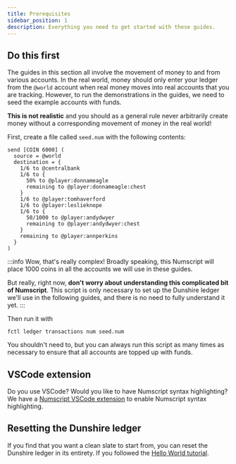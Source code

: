 ```yaml
---
title: Prerequisites
sidebar_position: 1
description: Everything you need to get started with these guides.
---
```


## Do this first

The guides in this section all involve the movement of money to and from various accounts. In the real world, money should only enter your ledger from the `@world` account when real money moves into real accounts that you are tracking. However, to run the demonstrations in the guides, we need to seed the example accounts with funds.

**This is not realistic** and you should as a general rule never arbitrarily create money without a corresponding movement of money in the real world!

First, create a file called `seed.num` with the following contents:

```numscript
send [COIN 6000] (
  source = @world
  destination = {
    1/6 to @centralbank
    1/6 to {
      50% to @player:donnameagle
      remaining to @player:donnameagle:chest
    }
    1/6 to @player:tomhaverford
    1/6 to @player:leslieknope
    1/6 to {
      50/1000 to @player:andydwyer
      remaining to @player:andydwyer:chest
    }
    remaining to @player:annperkins
  }
)
```



:::info Wow, that's really complex!
Broadly speaking, this Numscript will place 1000 coins in all the accounts we will use in these guides.

But really, right now, **don't worry about understanding this complicated bit of Numscript**. This script is only necessary to set up the Dunshire ledger we'll use in the following guides, and there is no need to fully understand it yet.
:::

Then run it with

```shell
fctl ledger transactions num seed.num
```

You shouldn't need to, but you can always run this script as many times as necessary to ensure that all accounts are topped up with funds.

## VSCode extension

Do you use VSCode? Would you like to have Numscript syntax highlighting? We have a [Numscript VSCode extension](https://marketplace.visualstudio.com/items?itemName=numary.numscript) to enable Numscript syntax highlighting.

## Resetting the Dunshire ledger

If you find that you want a clean slate to start from, you can reset the Dunshire ledger in its entirety. If you followed the [Hello World tutorial](../../get-started/hello-world/index.mdx).
